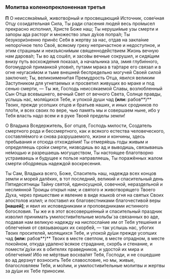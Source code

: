 ### Молитва коленопреклоненная третья

**П** О неиссяка́емый, животво́рный и просвещающий Источник, сове́чная Отцу созидательная Сила, Ты ради спасения людей весь про́мысел прекрасно исполнил, Христе Боже наш; Ты неруши́мые узы смерти и запоры ада расторг и множество злых ду́хов попра́л; Ты безукори́зненно принёс Себя в жертву за нас, отдав на закла́ние непоро́чное тело Своё, всякому греху непричастное и недоступное, и этим страшным и неизъясни́мым священноде́йствием Жизнь вечную нам дарова́л; Ты во ад сошёл, и засо́вы вечные сокрушил, и сидя́щим внизу путь восхожде́ния показал, а начальника зла, змия глуби́нного, богомудрой приманкой улови́л, путами мрака в та́ртаре его связал и в огне неугаси́мом и тьме внешней беспредельно могучей Своей силой заключил; Ты, великоимени́тая Премудрость Отца, явился великим Заступником для угнетаемых и просветил живущих во мраке и под сенью смерти, — Ты же, Господь неиссякаемой Славы, возлюбленный Сын Отца всевышнего, вечный Свет от вечного Света, Солнце правды, услышь нас, моля́щихся Тебе, и упокой души чад **(или:** рабов**)** Твоих, прежде усопших отцов и братьев наших, и иных сродников по пло́ти, и всех своих по вере, чью память мы и совершаем ныне, ибо у Тебя власть надо всем и в руке Твоей пределы земли́!

О Владыка Вседержитель, Бог отцов, Господь милости, Создатель смертного рода и бессмертного, как и всякого естества человеческого, составля́емого и снова разрушаемого, жизни и кончины, здесь пребывания и отсюда отхожде́ния! Ты отмеря́ешь годы живым и определяешь сро́ки смерти, низводишь во ад и выводишь, связываешь не́мощью и разрешаешь могуществом, Ты настоящее благотворно устраиваешь и будущее к пользе направляешь, Ты поражённых жалом смерти ободряешь надеждой воскресения.

Ты Сам, Владыка всего, Боже, Спаситель наш, надежда всех концов земли и морей далёких, в тот последний, великий и спасительный день Пятидесятницы Тайну святой, единосущной, совечной, нераздельной и неслиянной Троицы открыл нам; и святого и животворящего Твоего Духа, через пришествие и явление в виде языко́в огня на святых Своих апостолов излил; и поставил их благовестниками благочестивой веры **[**нашей**]**; и явил их исповедниками и проповедниками истинного богословия. Ты же и в этот всесоверше́нный и спасительный праздник изволил принимать умилостиви́тельные мольбы́ за  связанных во аде, подавая нам великую  надежду на ниспосла́ние им от Тебя утеше́ния и облегче́ния от связывающих их скорбе́й, — так услышь нас, убогих Твоих просителей, молящихся Тебе, и упокой ду́ши прежде усопших чад **(или:** рабов**)** Твоих в месте светлом, в месте отрадном, в месте покойном, откуда удалено́ всякое страдание, скорбь и стенание, и помести́ ду́хи их в обителях праведников, и удостой их мира и облегче́ния! Ибо не мёртвые восхва́лят Тебя, Господи, и не сошедшие во ад дерзнут возносить Тебе славословие, но мы, живые, благословляем Тебя, и мо́лим, и умилостиви́тельные молитвы и жертвы за ду́ши их Тебе приносим.

